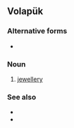 ==Volapük==

===Alternative forms===
* {{l|vo|bijutuyls}}

===Noun===
{{infl|vo|noun}}

# [[jewellery]]

===See also===
* {{l|vo|bijutuyl}}
* {{l|vo|bijutül}}